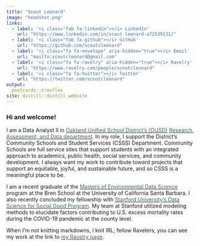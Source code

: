 ```yaml
---
title: "Scout Leonard"
image: "headshot.png"
links:
  - label: '<i class="fab fa-linkedin"></i> LinkedIn'
    url: "https://www.linkedin.com/in/scout-leonard-a72539131/"
  - label: '<i class="fab fa-github"></i> GitHub'
    url: "https://github.com/scoutcleonard"
  - label: '<i class="fa fa-envelope" aria-hidden="true"></i> Email'
    url: "mailto:scoutcleonard@gmail.com"
  - label: '<i class="fa fa-ravelry" aria-hidden="true"></i> Ravelry'
    url: "https://www.ravelry.com/people/scoutcleonard" 
  - label: '<i class="fa fa-twitter"></i> Twitter'
    url: "https://twitter.com/scoutcleonard"
output:
  postcards::trestles
site: distill::distill_website
---
```


### Hi and welcome! 

I am a Data Analyst II in [<span style="color: #436857;">Oakland Unified School District's (OUSD)</span>](https://www.ousd.org) [<span style="color: #436857;">Research, Assessment, and Data department</span>](https://www.ousddata.org/staff.html). In my role, I support the District's Community Schools and Student Services (CSSS) Department. Community Schools are full service sites that support students with an integrated approach to academics, public health, social services, and community development. I always want my work to contribute toward projects that support an equitable, joyful, and sustainable future, and so CSSS is a meaningful place to be. 

I am a recent graduate of the [<span style="color: #436857;">Masters of Environmental Data Science</span>](https://bren.ucsb.edu/masters-programs/master-environmental-data-science) program at the Bren School at the University of California Santa Barbara. I also recently concluded my fellowship with [<span style="color: #436857;">Stanford University's Data Science for Social Good Program</span>](https://datascience.stanford.edu/programs/data-science-social-good-summer-program). My team at Stanford utilized modeling methods to elucidate factors contributing to U.S. excess mortality rates during the COVID-19 pandemic at the county level. 

When I'm not knitting markdowns, I knit IRL; fellow Ravelers, you can see my work at the link to [<span style="color: #436857;">my Ravelry page</span>](https://www.ravelry.com/people/scoutcleonard).
